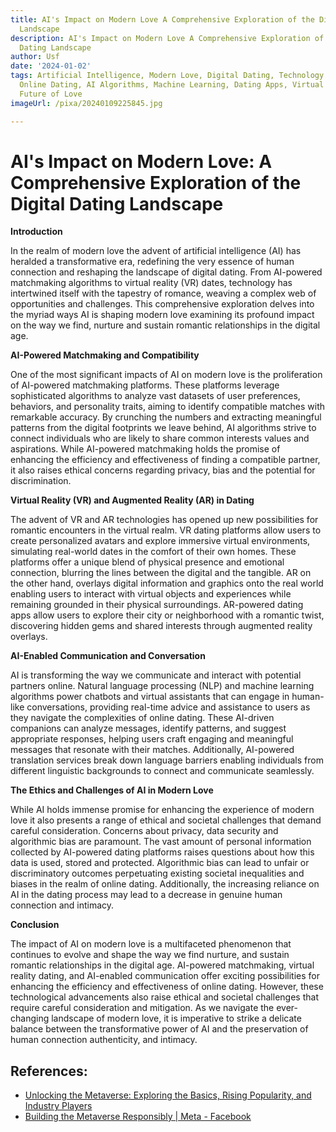 ```yaml
---
title: AI's Impact on Modern Love A Comprehensive Exploration of the Digital Dating
  Landscape
description: AI's Impact on Modern Love A Comprehensive Exploration of the Digital
  Dating Landscape
author: Usf
date: '2024-01-02'
tags: Artificial Intelligence, Modern Love, Digital Dating, Technology and Relationships,
  Online Dating, AI Algorithms, Machine Learning, Dating Apps, Virtual Reality Dating,
  Future of Love
imageUrl: /pixa/20240109225845.jpg

---
```

# AI's Impact on Modern Love: A Comprehensive Exploration of the Digital Dating  Landscape

**Introduction**

In  the realm of  modern  love the advent of artificial intelligence (AI) has heralded a transformative era, redefining the very essence of human connection and reshaping the landscape of digital dating. From AI-powered matchmaking algorithms to virtual reality (VR) dates, technology has intertwined itself with the tapestry  of romance, weaving a complex web of opportunities and  challenges. This comprehensive exploration delves into the  myriad ways AI is shaping modern love examining its profound impact on the way we  find, nurture and sustain romantic relationships in the digital age.

**AI-Powered Matchmaking and Compatibility**

One of the most significant  impacts of  AI on modern love is the proliferation of AI-powered matchmaking platforms. These  platforms leverage sophisticated algorithms to analyze vast datasets of user preferences, behaviors, and personality traits, aiming to identify compatible matches with remarkable accuracy. By crunching the numbers and extracting meaningful patterns from the digital footprints we leave behind, AI algorithms strive to connect individuals who are likely to share common interests values and aspirations. While AI-powered matchmaking holds the promise of enhancing  the efficiency and effectiveness of finding a  compatible partner,  it also raises  ethical concerns regarding privacy, bias and the  potential for discrimination.

**Virtual Reality  (VR) and Augmented Reality (AR) in  Dating**

The advent of  VR and AR technologies has opened up new possibilities for romantic encounters  in  the virtual realm. VR dating platforms allow users to create personalized avatars and  explore immersive virtual environments,  simulating real-world dates in the comfort of their own homes. These platforms  offer a unique blend of physical presence and emotional connection, blurring the lines between the  digital  and the  tangible. AR on the  other hand, overlays  digital information and graphics  onto the real world enabling users to interact with virtual objects  and experiences while remaining grounded in their physical surroundings. AR-powered dating  apps allow users to explore their city or neighborhood with a romantic twist,  discovering hidden gems and shared interests through augmented reality overlays.

**AI-Enabled Communication and Conversation**

AI is transforming the way we communicate and  interact with potential partners online.  Natural language processing (NLP) and machine learning algorithms power chatbots and virtual assistants that can engage in human-like  conversations, providing real-time advice and assistance  to users as  they navigate  the complexities of online dating. These AI-driven  companions can analyze messages, identify patterns, and suggest appropriate responses, helping users craft engaging and meaningful messages that resonate with their matches.  Additionally, AI-powered translation services break down language barriers enabling individuals from different linguistic  backgrounds to connect and  communicate seamlessly.

**The Ethics and Challenges of AI in Modern Love**

While AI holds immense promise for enhancing  the experience of modern  love it  also presents a range of ethical and societal challenges that demand careful consideration. Concerns about privacy,  data security and algorithmic bias are paramount. The vast amount  of personal information collected  by AI-powered dating platforms raises questions about how this data is  used, stored and protected. Algorithmic bias can lead to unfair or discriminatory outcomes  perpetuating  existing  societal inequalities and biases in the realm of online dating.  Additionally, the increasing reliance on AI in the dating process may lead to a decrease in genuine human connection and intimacy.

**Conclusion**

The impact of AI on modern love is a multifaceted phenomenon that continues to  evolve and shape the way we find nurture,  and sustain romantic relationships in the digital age. AI-powered matchmaking, virtual reality dating, and AI-enabled communication offer exciting possibilities  for enhancing  the efficiency and effectiveness  of online dating. However, these technological advancements also raise ethical and societal challenges that require  careful consideration and mitigation. As we navigate the ever-changing landscape of modern love, it is imperative to strike a delicate balance between  the transformative power of AI and the preservation of human connection authenticity, and  intimacy.

## References:
- [Unlocking the Metaverse: Exploring the Basics, Rising Popularity, and Industry Players](https://www.linkedin.com/pulse/unlocking-metaverse-exploring-basics-rising-industry-ron-engelberg)
- [Building the Metaverse Responsibly | Meta - Facebook](https://about.fb.com/news/2021/09/building-the-metaverse-responsibly/)
